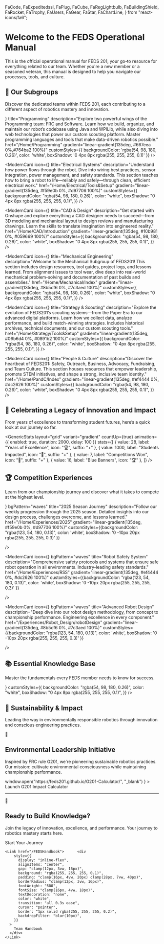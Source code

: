   FaCode,
  FaExpeditedssl,
  FaPlug,
  FaCube,
  FaRegLightbulb,
  FaBuildingShield,
  FaRocket,
  FaTrophy,
  FaUsers,
  FaGear,
  FaStar,
  FaChartLine,
} from "react-icons/fa6";

# Welcome to the FEDS Operational Manual

This is the official operational manual for FEDS 201, your go-to resource for everything related to our team. Whether you're a new member or a seasoned veteran, this manual is designed to help you navigate our processes, tools, and culture.



## 🚀 Our Subgroups

Discover the dedicated teams within FEDS 201, each contributing to a different aspect of robotics mastery and innovation.

<div style={{
  display: 'grid',
  gridTemplateColumns: 'repeat(auto-fit, minmax(min(350px, 100%), 1fr))',
  gap: 'clamp(16px, 4vw, 32px)',
  margin: 'clamp(30px, 8vw, 60px) 0',
  padding: '0 clamp(16px, 4vw, 0px)'
}}>
 <ModernCard
  icon={<FaCode />}
  title="Programming"
  description="Explore two powerful wings of the Programming team: FRC  and Software. Learn how we build, organize, and maintain our robot’s codebase using Java and WPILib, while also diving into web technologies that power our custom scouting platform. Master programming languages and tools that make data-driven robotics possible."
  href="/Home/Programming"
  gradient="linear-gradient(135deg, #667eea 0%,#764ba2 100%)"
  customStyles={{ backgroundColor: 'rgba(54, 98, 180, 0.26)', color: 'white', boxShadow: '0 4px 8px rgba(255, 255, 255, 0.1)' }}
/>

<ModernCard
  icon={<FaPlug />}
  title="Electrical Systems"
  description="Understand how power flows through the robot. Dive into wiring best practices, sensor integration, power management, and safety standards. This section teaches how to bring a robot to life—reliably and safely—through clean, efficient electrical work."
  href="/Home/Electrical/Tools&Setup"
  gradient="linear-gradient(135deg, #f59e0b 0%, #d97706 100%)"
  customStyles={{
    backgroundColor: "rgba(54, 98, 180, 0.26)",
    color: "white",
    boxShadow: "0 4px 8px rgba(255, 255, 255, 0.1)",
  }}
/>

<ModernCard
  icon={<FaCube />}
  title="CAD & Design"
  description="Get started with Onshape and explore everything a CAD designer needs to succeed—from 3D modeling and mechanical layout to design reviews and manufacturing drawings. Learn the skills to translate imagination into engineered reality."
  href="/Home/CAD/Introduction"
  gradient="linear-gradient(135deg, #10b981 0%, #059669 100%)"
  customStyles={{
    backgroundColor: "rgba(54, 98, 180, 0.26)",
    color: "white",
    boxShadow: "0 4px 8px rgba(255, 255, 255, 0.1)",
  }}
/>

<ModernCard
  icon={<ImCogs />}
  title="Mechanical Engineering"
  description="Welcome to the Mechanical Subgroup of FEDS201! This section includes design resources, tool guides, project logs, and lessons learned. From alignment issues to tool wear, dive deep into real-world mechanical problem-solving and documentation of past builds and assemblies."
  href="/Home/Mechanical/Index"
  gradient="linear-gradient(135deg, #8b5cf6 0%, #7c3aed 100%)"
  customStyles={{
    backgroundColor: "rgba(54, 98, 180, 0.26)",
    color: "white",
    boxShadow: "0 4px 8px rgba(255, 255, 255, 0.1)",
  }}
/>

<ModernCard
  icon={<FaRegLightbulb />}
  title="Strategy & Scouting"
  description="Explore the evolution of FEDS201’s scouting systems—from the Paper Era to our advanced digital platforms. Learn how we collect data, analyze performance, and build match-winning strategies. Includes historical archives, technical documents, and our custom scouting tools."
  href="/Home/Strategy/Tools&Setup"
  gradient="linear-gradient(135deg, #06b6d4 0%, #0891b2 100%)"
  customStyles={{
    backgroundColor: "rgba(54, 98, 180, 0.26)",
    color: "white",
    boxShadow: "0 4px 8px rgba(255, 255, 255, 0.1)",
  }}
/>

<ModernCard
  icon={<FaBuildingShield />}
  title="People & Culture"
  description="Discover the heartbeat of FEDS201: Safety, Outreach, Business, Advocacy, Fundraising, and Team Culture. This section houses resources that empower leadership, promote STEM initiatives, and shape a strong, inclusive team identity."
  href="/Home/PandC/Index"
  gradient="linear-gradient(135deg, #ef4444 0%, #dc2626 100%)"
  customStyles={{
    backgroundColor: "rgba(54, 98, 180, 0.26)",
    color: "white",
    boxShadow: "0 4px 8px rgba(255, 255, 255, 0.1)",
  }}
/>

</div>

## 🚀 Celebrating a Legacy of Innovation and Impact

From years of excellence to transforming student futures, here’s a quick look at our journey so far.

<GenericStats
  layout="grid"
  variant="gradient"
  countUp={true}
  animation={{ enabled: true, duration: 2000, delay: 100 }}
  stats={[
    { value: 28, label: "Years of Excellence", icon: "🏆", suffix: "+" },
    { value: 1000, label: "Students Impacted", icon: "👥", suffix: "+" },
    { value: 7, label: "Competitions Won", icon: "🥇", suffix: "+" },
    { value: 16, label: "Blue Banners", icon: "🏆" },
  ]}
/>

## 🏆 Competition Experiences

Learn from our championship journey and discover what it takes to compete at the highest level.

<div style={{
  display: 'grid',
  gridTemplateColumns: 'repeat(auto-fit, minmax(min(300px, 100%), 1fr))',
  gap: 'clamp(16px, 4vw, 32px)',
  margin: 'clamp(30px, 8vw, 60px) 0',
  padding: '0 clamp(16px, 4vw, 0px)'
}}>
  <ModernCard
    icon={<FaTrophy/>}
    bgPattern="waves"
    title="2025 Season Journey"
    description="Follow our weekly progression through the 2025 season. Detailed insights into our design process, challenges overcome, and lessons learned."
    href="/Home/Experiences/2025"
    gradient="linear-gradient(135deg, #f59e0b 0%, #d97706 100%)"
    customStyles={{backgroundColor: "rgba(123, 54, 180, 0.13)", color: 'white', boxShadow: '0 -10px 20px rgba(255, 255, 255, 0.3)' }}

/>

  <ModernCard
    icon={<FaRobot/>}
    bgPattern="waves"
    title="Robot Safety System"
    description="Comprehensive safety protocols and systems that ensure safe robot operation in all environments. Industry-leading safety standards."
    href="/Home/Experiences/RSS"
    gradient="linear-gradient(135deg, #ef4444 0%, #dc2626 100%)"
    customStyles={{backgroundColor: "rgba(123, 54, 180, 0.13)", color: 'white', boxShadow: '0 -10px 20px rgba(255, 255, 255, 0.3)' }}

/>

  <ModernCard
    icon={<FaGear/>}
    bgPattern="waves"
    title="Advanced Robot Design"
    description="Deep dive into our robot design methodology, from concept to championship performance. Engineering excellence in every component."
    href="/Experiences/Robot_Design/robotDesign"
    gradient="linear-gradient(135deg, #8b5cf6 0%, #7c3aed 100%)"
    customStyles={{backgroundColor: "rgba(123, 54, 180, 0.13)", color: 'white', boxShadow: '0 -10px 20px rgba(255, 255, 255, 0.3)' }}

/>

</div>

## 📚 Essential Knowledge Base

Master the fundamentals every FEDS member needs to know for success.

<div
  style={{
    display: "grid",
    gridTemplateColumns: "repeat(auto-fit, minmax(min(350px, 100%), 1fr))",
    gap: "clamp(16px, 4vw, 32px)",
    margin: "clamp(30px, 8vw, 60px) 0",
    padding: "0 clamp(16px, 4vw, 0px)",
  }}
>
  <ModernCard
    title="FEDS Handbook"
    description="The complete guide to everything you need to know as a FEDS member. Team structure, culture, tools, and resources for success."
    href="/FEDSHandbook"
    gradient="linear-gradient(135deg, #06b6d4 0%, #0891b2 100%)"
    icon={<FaUsers />}
    customStyles={{
      backgroundColor: "rgba(54, 98, 180, 0.26)",
      color: "white",
      boxShadow: "0 4px 8px rgba(255, 255, 255, 0.1)",
    }}
  />
</div>

## 🌱 Sustainability & Impact

Leading the way in environmentally responsible robotics through innovation and conscious engineering practices.

<div
    style={{
      background: "linear-gradient(135deg, #10b981 0%, #059669 100%)",
      borderRadius: "clamp(16px, 4vw, 32px)",
      padding: "clamp(30px, 8vw, 60px) clamp(20px, 6vw, 40px)",
      margin: "clamp(40px, 10vw, 80px) clamp(16px, 4vw, 0px)",
      color: "white",
      textAlign: "center",
      position: "relative",
      overflow: "hidden",
    }}
  >  <div
    style={{
      position: "absolute",
      top: "10px",
      right: "clamp(10px, 3vw, 20px)",
      fontSize: "clamp(60px, 15vw, 120px)",
      opacity: "0.1",
    }}
  >
    🌱
  </div>

  <h2
    style={{
      fontSize: "clamp(28px, 4vw, 40px)",
      fontWeight: "800",
      marginBottom: "24px",
    }}
  >
    Environmental Leadership Initiative
  </h2>  <p
    style={{
      fontSize: "clamp(16px, 4vw, 18px)",
      marginBottom: "clamp(24px, 6vw, 40px)",
      opacity: "0.95",
      maxWidth: "800px",
      margin: "0 auto clamp(24px, 6vw, 40px)",
      lineHeight: "1.6",
    }}
  >
    Inspired by FRC rule G201, we're pioneering sustainable robotics practices.
    Our mission: cultivate environmental consciousness while maintaining
    championship performance.
  </p>
  <div
    style={{
      display: "inline-flex",
      alignItems: "center",
      gap: "clamp(12px, 3vw, 16px)",
      background: "rgba(255, 255, 255, 0.2)",
      padding: "clamp(16px, 4vw, 20px) clamp(24px, 6vw, 32px)",
      borderRadius: "clamp(12px, 3vw, 16px)",
      backdropFilter: "blur(10px)",
      border: "1px solid rgba(255, 255, 255, 0.3)",
      cursor: "pointer",
      transition: "all 0.3s ease",
    }}
    onClick={() =>
      window.open("https://feds201.github.io/G201-Calculator/", "_blank")
    }
  >    <FaChartLine size={20} />
    <span style={{ fontWeight: "600", fontSize: "clamp(16px, 4vw, 18px)" }}>
      Launch G201 Impact Calculator
    </span>
  </div>
</div>

---

<div
  style={{
    textAlign: "center",
    padding: "clamp(40px, 10vw, 80px) clamp(20px, 6vw, 40px)",
    background: "linear-gradient(135deg, #1e293b 0%, #0f172a 100%)",
    borderRadius: "clamp(16px, 4vw, 32px)",
    color: "white",
    margin: "clamp(40px, 10vw, 80px) clamp(16px, 4vw, 0px)",
    position: "relative",
    overflow: "hidden",
  }}
>  <div
    style={{
      position: "absolute",
      top: "clamp(10px, 3vw, 20px)",
      left: "clamp(10px, 3vw, 20px)",
      fontSize: "clamp(50px, 12vw, 100px)",
      opacity: "0.1",
    }}
  >
    🚀
  </div>

  <h2
    style={{
      fontSize: "clamp(36px, 6vw, 56px)",
      fontWeight: "800",
      marginBottom: "24px",
      textShadow: "0 4px 8px rgba(0, 0, 0, 0.3)",
    }}
  >
    Ready to Build Knowledge?
  </h2>  <p
    style={{
      fontSize: "clamp(16px, 4vw, 22px)",
      opacity: "0.9",
      marginBottom: "clamp(32px, 8vw, 48px)",
      maxWidth: "700px",
      margin: "0 auto clamp(32px, 8vw, 48px)",
      lineHeight: "1.6",
    }}
  >
    Join the legacy of innovation, excellence, and performance. Your journey to
    robotics mastery starts here.
  </p>
  <div
    style={{
      display: "flex",
      gap: "clamp(12px, 4vw, 24px)",
      justifyContent: "center",
      flexWrap: "wrap",
      padding: "0 clamp(16px, 4vw, 0px)",
    }}
  >
    <Link href="/Home/Programming">      <div
        style={{
          display: "inline-flex",
          alignItems: "center",
          gap: "clamp(12px, 3vw, 16px)",
          background: "linear-gradient(135deg, #667eea 0%, #764ba2 100%)",
          padding: "clamp(16px, 4vw, 20px) clamp(28px, 7vw, 40px)",
          borderRadius: "clamp(12px, 3vw, 16px)",
          fontWeight: "600",
          fontSize: "clamp(16px, 4vw, 18px)",
          textDecoration: "none",
          color: "white",
          transition: "all 0.3s ease",
          cursor: "pointer",
          boxShadow: "0 8px 16px -4px rgba(102, 126, 234, 0.4)",
        }}
      >
        Start Your Journey
      </div>
    </Link>

    <Link href="/FEDSHandbook">      <div
        style={{
          display: "inline-flex",
          alignItems: "center",
          gap: "clamp(12px, 3vw, 16px)",
          background: "rgba(255, 255, 255, 0.1)",
          padding: "clamp(16px, 4vw, 20px) clamp(28px, 7vw, 40px)",
          borderRadius: "clamp(12px, 3vw, 16px)",
          fontWeight: "600",
          fontSize: "clamp(16px, 4vw, 18px)",
          textDecoration: "none",
          color: "white",
          transition: "all 0.3s ease",
          cursor: "pointer",
          border: "1px solid rgba(255, 255, 255, 0.2)",
          backdropFilter: "blur(10px)",
        }}
      >
        Team Handbook
      </div>
    </Link>
  </div>
</div>
